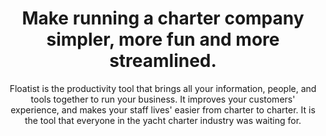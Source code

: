 ---
name: about
title: Make running a charter company simpler, more fun and more streamlined.
subtitle: Floatist is the productivity tool that brings all your information, people, and tools together to run your business. It improves your customers' experience, and makes your staff lives' easier from charter to charter. It is the tool that everyone in the yacht charter industry was waiting for. 
---